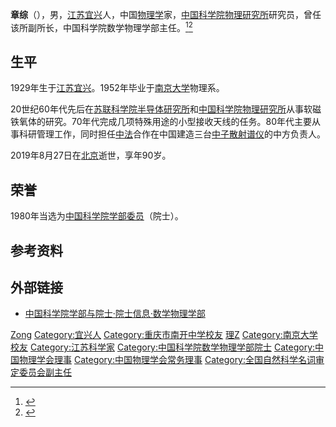 {{Infobox scientist
| 图像       = 
| 图像说明   = 
| 姓名       = 章综
| 原文名     = 
| 本名       = 
| 出生日期   = {{birth date|1929|05|16}} 
| 出生地     = {{ROC}}[[江苏省|江苏省]][[宜兴市|宜兴县]]
| 逝世日期   = {{death date and age|2019|08|27|1929|05|16}} 
| 逝世地     = {{PRC}}[[北京市|北京市]]
| 死因 = 
| 墓地 = 
| 别名       = 
| 母校       = [[国立中央大学|国立中央大学]]
| 机构       = [[中国科学院|中国科学院]]
| 研究领域   = [[晶体学|晶体学]]
| 知名于     = 
| 博士导师   = 
| 博士生     = 
| 配偶       = <!--{{marriage|姓名|年份}} -->
| 伴侣       = 
| 子女       = 
| 受影响于   = 
| 影响于     = 
| 奖项       = <!--  {{Awards|award= |year= |title= }} -->
| 网站       = <!-- {{URL| }} -->
| 签名       = 
}}
'''章综'''（{{bd|1929年|5月16日|2019年|8月27日|catIdx=Zhang}}），男，[[江苏|江苏]][[宜兴|宜兴]]人，中国[[物理学|物理学]]家，[[中国科学院物理研究所|中国科学院物理研究所]]研究员，曾任该所副所长，中国科学院数学物理学部主任。<ref>{{Cite web|title=章综|url=http://www.iop.cas.cn/rcjy/yszj/?id=656|accessdate=2019-08-28|work=中国科学院物理研究所|archive-url=https://web.archive.org/web/20170428004746/http://www.iop.cas.cn/rcjy/yszj/?id=656|archive-date=2017-04-28|dead-url=yes}}</ref><ref>{{Cite web|title=痛失章综院士！我国中子散射技术的旗帜人物|work=科学网|url=http://news.sciencenet.cn/htmlnews/2019/8/429871.shtm|accessdate=2019-08-28|work=news.sciencenet.cn|archive-url=https://web.archive.org/web/20190828023224/http://news.sciencenet.cn/htmlnews/2019/8/429871.shtm|archive-date=2019-08-28|dead-url=yes}}</ref>

== 生平 ==
1929年生于[[江苏|江苏]][[宜兴|宜兴]]。1952年毕业于[[南京大学|南京大学]]物理系。

20世纪60年代先后在[[苏联科学院半导体研究所|苏联科学院半导体研究所]]和[[中国科学院物理研究所|中国科学院物理研究所]]从事软磁铁氧体的研究。70年代完成几项特殊用途的小型接收天线的任务。80年代主要从事科研管理工作，同时担任[[中国|中]][[法国|法]]合作在中国建造三台[[中子散射谱仪|中子散射谱仪]]的中方负责人。

2019年8月27日在[[北京|北京]]逝世，享年90岁。

== 荣誉 ==
1980年当选为[[中国科学院学部委员|中国科学院学部委员]]（院士）。

== 参考资料 ==
{{reflist}}

== 外部链接 ==
* [https://web.archive.org/web/20120308190537/http://sourcedb.cas.cn/sourcedb_ad_cas/zw2/ysxx/sxwlxb/ 中国科学院学部与院士·院士信息·数学物理学部]

{{中国科学院数学物理学部院士}}
{{Navboxes 
| title  = 章综在[[中国物理学会|中国物理学会]]的职务
| list1  =
{{中国物理学会第三届理事会}}
{{中国物理学会第四届理事会}}
{{中国物理学会第五届理事会}}
{{中国物理学会第六届理事会}}
}}
{{Navboxes
| title  = 章综在[[全国科学技术名词审定委员会|全国科学技术名词审定委员会]]的职务
| list1  =
{{全国自然科学名词审定委员会第一届全国委员会}}
{{全国自然科学名词审定委员会第二届全国委员会}}
{{全国自然科学名词审定委员会第三届全国委员会}}
{{全国科学技术名词审定委员会第四届全国委员会}}
}}

{{Authority control}}

{{DEFAULTSORT:Zhang章}}
[[Category:章姓|Zong]]
[[Category:宜兴人|Category:宜兴人]]
[[Category:重庆市南开中学校友|Category:重庆市南开中学校友]]
[[Category:國立中央大學大陸時期校友|理Z]]
[[Category:南京大学校友|Category:南京大学校友]]
[[Category:江苏科学家|Category:江苏科学家]]
[[Category:中国科学院数学物理学部院士|Category:中国科学院数学物理学部院士]]
[[Category:中国物理学会理事|Category:中国物理学会理事]]
[[Category:中国物理学会常务理事|Category:中国物理学会常务理事]]
[[Category:全国自然科学名词审定委员会副主任|Category:全国自然科学名词审定委员会副主任]]